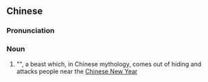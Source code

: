 {{also|年兽}}
==Chinese==
{{zh-forms|s=年兽}}
{{wikipedia|lang=zh}}

===Pronunciation===
{{zh-pron
|m=niánshòu
|cat=n
}}

===Noun===
{{zh-noun}}

# "{{w|nian}}", a beast which, in Chinese mythology, comes out of hiding and attacks people near the [[Chinese New Year]]